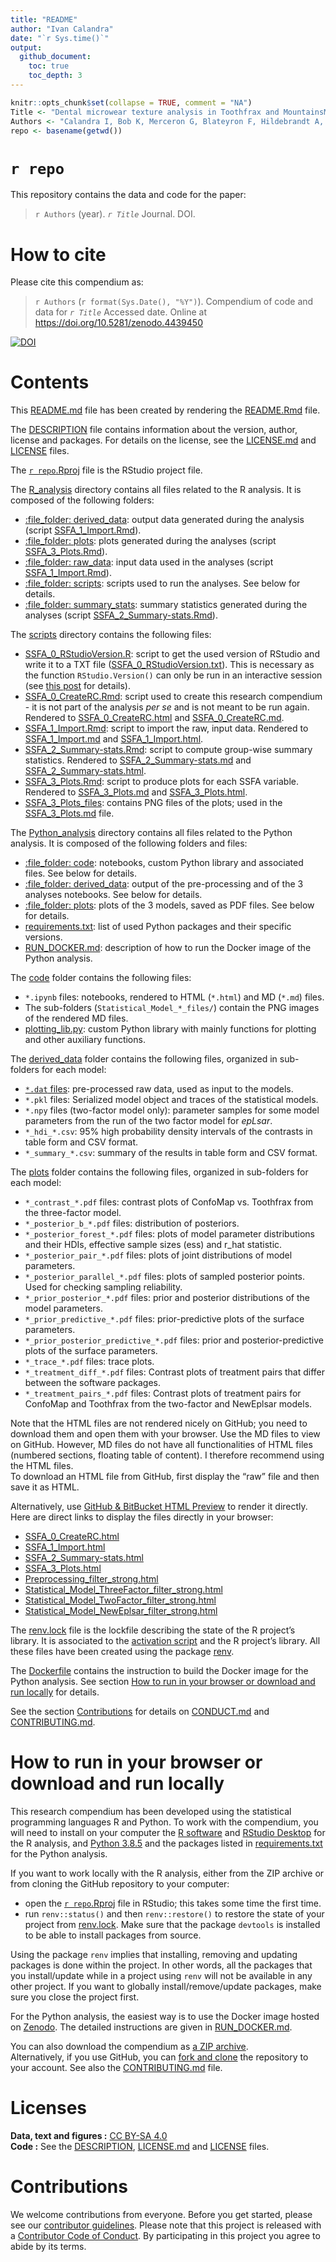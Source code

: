 ```yaml
---
title: "README"
author: "Ivan Calandra"
date: "`r Sys.time()`"
output: 
  github_document:
    toc: true
    toc_depth: 3
---
```


<!-- README.md is generated from README.Rmd. Please edit that file -->


```r
knitr::opts_chunk$set(collapse = TRUE, comment = "NA")
Title <- "Dental microwear texture analysis in Toothfrax and MountainsMap® SSFA module: Different software packages, different results?"
Authors <- "Calandra I, Bob K, Merceron G, Blateyron F, Hildebrandt A, Schulz-Kornas E, Souron A & Winkler DE"
repo <- basename(getwd())
```

# `r repo`

This repository contains the data and code for the paper:

> `r Authors` (year). *`r Title`* Journal. DOI.

# How to cite

Please cite this compendium as:

> `r Authors` (`r format(Sys.Date(), "%Y")`). Compendium of code and data for *`r Title`* Accessed date. Online at <https://doi.org/10.5281/zenodo.4439450>

[![DOI](https://zenodo.org/badge/DOI/10.5281/zenodo.4439450.svg)](https://doi.org/10.5281/zenodo.4439450)

# Contents

This [README.md](/README.md) file has been created by rendering the [README.Rmd](/README.Rmd) file.

The [DESCRIPTION](/DESCRIPTION) file contains information about the version, author, license and packages. For details on the license, see the [LICENSE.md](/LICENSE.md) and [LICENSE](/LICENSE) files.

The [`r repo`.Rproj](/`r repo`.Rproj) file is the RStudio project file.

The [R_analysis](/R_analysis) directory contains all files related to the R analysis. It is composed of the following folders:

- [:file_folder: derived_data](/R_analysis/derived_data): output data generated during the analysis (script [SSFA_1\_Import.Rmd](/R_analysis/scripts/SSFA_1_Import.Rmd)).  
- [:file_folder: plots](/R_analysis/plots): plots generated during the analyses (script [SSFA_3\_Plots.Rmd](/R_analysis/scripts/SSFA_3_Plots.Rmd)).  
- [:file_folder: raw_data](/R_analysis/raw_data): input data used in the analyses (script [SSFA_1\_Import.Rmd](/R_analysis/scripts/SSFA_1_Import.Rmd)).  
- [:file_folder: scripts](/R_analysis/scripts): scripts used to run the analyses. See below for details.  
- [:file_folder: summary_stats](/R_analysis/summary_stats): summary statistics generated during the analyses (script [SSFA_2\_Summary-stats.Rmd](/R_analysis/scripts/SSFA_2_Summary-stats.Rmd)).

The [scripts](/R_analysis/scripts) directory contains the following files:

- [SSFA_0_RStudioVersion.R](/R_analysis/scripts/SSFA_0_RStudioVersion.R): script to get the used version of RStudio and write it to a TXT file ([SSFA_0_RStudioVersion.txt](/R_analysis/scripts/SSFA_0_RStudioVersion.txt)). This is necessary as the function `RStudio.Version()` can only be run in an interactive session (see [this post](https://community.rstudio.com/t/rstudio-version-not-found-on-knit/8088) for details).
- [SSFA_0_CreateRC.Rmd](/R_analysis/scripts/SSFA_0_CreateRC.Rmd): script used to create this research compendium - it is not part of the analysis *per se* and is not meant to be run again. Rendered to [SSFA_0_CreateRC.html](/R_analysis/scripts/SSFA_0_CreateRC.html) and [SSFA_0_CreateRC.md](/R_analysis/scripts/SSFA_0_CreateRC.md).  
- [SSFA_1_Import.Rmd](/R_analysis/scripts/SSFA_1_Import.Rmd): script to import the raw, input data. Rendered to [SSFA_1_Import.md](/R_analysis/scripts/SSFA_1_Import.md) and [SSFA_1_Import.html](/R_analysis/scripts/SSFA_1_Import.html).  
- [SSFA_2_Summary-stats.Rmd](/R_analysis/scripts/SSFA_2_Summary-stats.Rmd): script to compute group-wise summary statistics. Rendered to [SSFA_2_Summary-stats.md](/R_analysis/scripts/SSFA_2_Summary-stats.md) and [SSFA_2_Summary-stats.html](/R_analysis/scripts/SSFA_2_Summary-stats.html).  
- [SSFA_3_Plots.Rmd](/R_analysis/scripts/SSFA_3_Plots.Rmd): script to produce plots for each SSFA variable. Rendered to [SSFA_3_Plots.md](/R_analysis/scripts/SSFA_3_Plots.md) and [SSFA_3_Plots.html](/R_analysis/scripts/SSFA_3_Plots.html).  
- [SSFA_3_Plots_files](/R_analysis/scripts/SSFA_3_Plots_files/figure-gfm/): contains PNG files of the plots; used in the [SSFA_3_Plots.md](/R_analysis/scripts/SSFA_3_Plots.md) file.

The [Python_analysis](/Python_analysis) directory contains all files related to the Python analysis. It is composed of the following folders and files:

- [:file_folder: code](/Python_analysis/code): notebooks, custom Python library and associated files. See below for details.   
- [:file_folder: derived_data](/Python_analysis/derived_data): output of the pre-processing and of the 3 analyses notebooks. See below for details.
- [:file_folder: plots](/Python_analysis/plots): plots of the 3 models, saved as PDF files. See below for details.  
- [requirements.txt](/Python_analysis/requirements.txt): list of used Python packages and their specific versions.  
- [RUN_DOCKER.md](/Python_analysis/RUN_DOCKER.md): description of how to run the Docker image of the Python analysis. 

The [code](/Python_analysis/code) folder contains the following files:

- `*.ipynb` files: notebooks, rendered to HTML (`*.html`) and MD (`*.md`) files.  
- The sub-folders (`Statistical_Model_*_files/`) contain the PNG images of the rendered MD files.  
- [plotting_lib.py](/Python_analysis/code/plotting_lib.py): custom Python library with mainly functions for plotting and other auxiliary functions.  

The [derived_data](/Python_analysis/derived_data) folder contains the following files, organized in sub-folders for each model:

- [`*.dat` files](/Python_analysis/derived_data/preprocessing): pre-processed raw data, used as input to the models.  
- `*.pkl` files: Serialized model object and traces of the statistical models.  
- `*.npy` files (two-factor model only): parameter samples for some model parameters from the run of the two factor model for *epLsar*.  
- `*_hdi_*.csv`: 95% high probability density intervals of the contrasts in table form and CSV format.  
- `*_summary_*.csv`: summary of the results in table form and CSV format.

The [plots](/Python_analysis/plots) folder contains the following files, organized in sub-folders for each model:

- `*_contrast_*.pdf` files: contrast plots of ConfoMap vs. Toothfrax from the three-factor model.   
- `*_posterior_b_*.pdf` files: distribution of posteriors.  
- `*_posterior_forest_*.pdf` files: plots of model parameter distributions and their HDIs, effective sample sizes (ess) and r_hat statistic.  
- `*_posterior_pair_*.pdf` files: plots of joint distributions of model parameters.  
- `*_posterior_parallel_*.pdf` files: plots of sampled posterior points. Used for checking sampling reliability.  
- `*_prior_posterior_*.pdf` files: prior and posterior distributions of the model parameters.  
- `*_prior_predictive_*.pdf` files: prior-predictive plots of the surface parameters.  
- `*_prior_posterior_predictive_*.pdf` files: prior and posterior-predictive plots of the surface parameters.  
- `*_trace_*.pdf` files: trace plots.  
- `*_treatment_diff_*.pdf` files: Contrast plots of treatment pairs that differ between the software packages.  
- `*_treatment_pairs_*.pdf` files: Contrast plots of treatment pairs for ConfoMap and Toothfrax from the two-factor and NewEplsar models.

Note that the HTML files are not rendered nicely on GitHub; you need to download them and open them with your browser. Use the MD files to view on GitHub. However, MD files do not have all functionalities of HTML files (numbered sections, floating table of content). I therefore recommend using the HTML files.  
To download an HTML file from GitHub, first display the "raw" file and then save it as HTML.

Alternatively, use [GitHub & BitBucket HTML Preview](https://htmlpreview.github.io/) to render it directly.  
Here are direct links to display the files directly in your browser:

- [SSFA_0_CreateRC.html](http://htmlpreview.github.io/?https://github.com/tracer-monrepos/SSFAcomparisonPaper/blob/master/R_analysis/scripts/SSFA_0_CreateRC.html)
- [SSFA_1_Import.html](http://htmlpreview.github.io/?https://github.com/tracer-monrepos/SSFAcomparisonPaper/blob/master/R_analysis/scripts/SSFA_1_Import.html)  
- [SSFA_2_Summary-stats.html](http://htmlpreview.github.io/?https://github.com/tracer-monrepos/SSFAcomparisonPaper/blob/master/R_analysis/scripts/SSFA_2_Summary-stats.html)  
- [SSFA_3_Plots.html](http://htmlpreview.github.io/?https://github.com/tracer-monrepos/SSFAcomparisonPaper/blob/master/R_analysis/scripts/SSFA_3_Plots.html)  
- [Preprocessing_filter_strong.html](http://htmlpreview.github.io/?https://github.com/tracer-monrepos/SSFAcomparisonPaper/blob/master/Python_analysis/code/Preprocessing_filter_strong.html)
- [Statistical_Model_ThreeFactor_filter_strong.html](http://htmlpreview.github.io/?https://github.com/tracer-monrepos/SSFAcomparisonPaper/blob/master/Python_analysis/code/Statistical_Model_ThreeFactor_filter_strong.html)  
- [Statistical_Model_TwoFactor_filter_strong.html](http://htmlpreview.github.io/?https://github.com/tracer-monrepos/SSFAcomparisonPaper/blob/master/Python_analysis/code/Statistical_Model_TwoFactor_filter_strong.html)  
- [Statistical_Model_NewEplsar_filter_strong.html](http://htmlpreview.github.io/?https://github.com/tracer-monrepos/SSFAcomparisonPaper/blob/master/Python_analysis/code/Statistical_Model_NewEplsar_filter_strong.html)

The [renv.lock](/renv.lock) file is the lockfile describing the state of the R project's library. It is associated to the [activation script](/renv/activate.R) and the R project's library. All these files have been created using the package [renv](https://rstudio.github.io/renv/index.html).

The [Dockerfile](/Dockerfile) contains the instruction to build the Docker image for the Python analysis. See section [How to run in your browser or download and run locally](#how-to-run-in-your-browser-or-download-and-run-locally) for details.

See the section [Contributions](#contributions) for details on [CONDUCT.md](/CONDUCT.md) and [CONTRIBUTING.md](CONTRIBUTING.md).


# How to run in your browser or download and run locally

This research compendium has been developed using the statistical programming languages R and Python. To work with the compendium, you will need to install on your computer the [R software](https://cloud.r-project.org/) and [RStudio Desktop](https://rstudio.com/products/rstudio/download/) for the R analysis, and [Python 3.8.5](https://www.python.org/downloads/release/python-385/) and the packages listed in [requirements.txt](/Python_analysis/requirements.txt) for the Python analysis.

If you want to work locally with the R analysis, either from the ZIP archive or from cloning the GitHub repository to your computer:

- open the [`r repo`.Rproj](/`r repo`.Rproj) file in RStudio; this takes some time the first time.  
- run `renv::status()` and then `renv::restore()` to restore the state of your project from [renv.lock](/renv.lock). Make sure that the package `devtools` is installed to be able to install packages from source.

Using the package `renv` implies that installing, removing and updating packages is done within the project. In other words, all the packages that you install/update while in a project using `renv` will not be available in any other project. If you want to globally install/remove/update packages, make sure you close the project first.

For the Python analysis, the easiest way is to use the Docker image hosted on [Zenodo](https://doi.org/10.5281/zenodo.4302091). The detailed instructions are given in [RUN_DOCKER.md](/Python_analysis/RUN_DOCKER.md).

You can also download the compendium as [a ZIP archive](https://github.com/tracer-monrepos/`r repo`/archive/master.zip).  
Alternatively, if you use GitHub, you can [fork and clone](https://happygitwithr.com/fork-and-clone.html) the repository to your account. See also the [CONTRIBUTING.md](CONTRIBUTING.md) file.

# Licenses

**Data, text and figures :**
[CC BY-SA 4.0](https://creativecommons.org/licenses/by-sa/4.0/)  
**Code :** See the [DESCRIPTION](/DESCRIPTION),
[LICENSE.md](/LICENSE.md) and [LICENSE](/LICENSE) files.  

# Contributions

We welcome contributions from everyone. Before you get started, please see our [contributor guidelines](/CONTRIBUTING.md). Please note that this project is released with a [Contributor Code of Conduct](/CONDUCT.md). By participating in this project you agree to abide by its terms.
